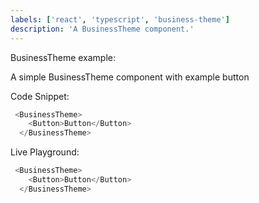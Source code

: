```yaml
---
labels: ['react', 'typescript', 'business-theme']
description: 'A BusinessTheme component.'
---
```



BusinessTheme example:

A simple BusinessTheme component with example button

Code Snippet:
```js
 <BusinessTheme>
    <Button>Button</Button>
  </BusinessTheme>
```


Live Playground:
```js live
 <BusinessTheme>
    <Button>Button</Button>
  </BusinessTheme>
```
